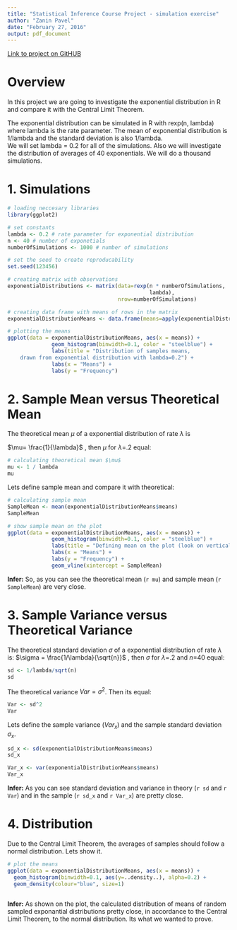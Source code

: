 ```yaml
---
title: "Statistical Inference Course Project - simulation exercise"
author: "Zanin Pavel"
date: "February 27, 2016"
output: pdf_document
---
```


[Link to project on GitHUB](https://github.com/Filareth2015/Statistical-Inference-Course-Project.git)

# Overview
In this project we are going to investigate the exponential distribution in R and compare it with the Central Limit Theorem.  

The exponential distribution can be simulated in R with rexp(n, lambda) where lambda is the rate parameter. The mean of exponential distribution is 1/lambda and the standard deviation is also 1/lambda.   
We will set lambda = 0.2 for all of the simulations. Also we will investigate the distribution of averages of 40 exponentials. We will do a thousand simulations.

# 1. Simulations

```r
# loading neccesary libraries
library(ggplot2) 

# set constants
lambda <- 0.2 # rate parameter for exponential distribution 
n <- 40 # number of exponetials
numberOfSimulations <- 1000 # number of simulations

# set the seed to create reproducability
set.seed(123456)

# creating matrix with observations
exponentialDistributions <- matrix(data=rexp(n * numberOfSimulations, 
                                             lambda), 
                                   nrow=numberOfSimulations)

# creating data frame with means of rows in the matrix
exponentialDistributionMeans <- data.frame(means=apply(exponentialDistributions, 1, mean))

# plotting the means
ggplot(data = exponentialDistributionMeans, aes(x = means)) + 
              geom_histogram(binwidth=0.1, color = "steelblue") + 
              labs(title = "Distribution of samples means,
    drawn from exponential distribution with lambda=0.2") + 
              labs(x = "Means") +
              labs(y = "Frequency")
```

# 2. Sample Mean versus Theoretical Mean  

The theoretical mean $\mu$ of a exponential distribution of rate $\lambda$ is

$\mu= \frac{1}{\lambda}$ , then $\mu$ for $\lambda$=.2 equal:

```r
# calculating theoretical mean $\mu$
mu <- 1 / lambda
mu
```

Lets define sample mean and compare it with theoretical:

```r
# calculating sample mean 
SampleMean <- mean(exponentialDistributionMeans$means)
SampleMean
```
```r
# show sample mean on the plot
ggplot(data = exponentialDistributionMeans, aes(x = means)) + 
              geom_histogram(binwidth=0.1, color = "steelblue") + 
              labs(title = "Defining mean on the plot (look on vertical line) ") + 
              labs(x = "Means") +
              labs(y = "Frequency") + 
              geom_vline(xintercept = SampleMean)

```
**Infer:** So, as you can see the theoretical mean (`r mu`) and sample mean (`r SampleMean`) are very close.

# 3. Sample Variance versus Theoretical Variance
The theoretical standard deviation $\sigma$ of a exponential distribution of rate $\lambda$ is:
$\sigma = \frac{1/\lambda}{\sqrt{n}}$ , then $\sigma$ for $\lambda$=.2 and $n$=40 equal:

```r
sd <- 1/lambda/sqrt(n)
sd
```
The theoretical variance $Var = \sigma^2$. Then its equal:   

```r
Var <- sd^2
Var
```

Lets define the sample variance ($Var_x$) and the sample standard deviation $\sigma_x$.
```r
sd_x <- sd(exponentialDistributionMeans$means)
sd_x

Var_x <- var(exponentialDistributionMeans$means)
Var_x
```

**Infer:** As you can see standard deviation and variance in theory (`r sd` and `r Var`) and in the sample (`r sd_x` and `r Var_x`) are pretty close.

# 4. Distribution

Due to the Central Limit Theorem, the averages of samples should follow a normal distribution. Lets show it.

```r
# plot the means
ggplot(data = exponentialDistributionMeans, aes(x = means)) + 
  geom_histogram(binwidth=0.1, aes(y=..density..), alpha=0.2) + 
  geom_density(colour="blue", size=1)
  
```

**Infer:** As shown on the plot, the calculated distribution of means of random sampled exponantial distributions pretty close, in accordance to the Central Limit Theorem, to the normal distribution. Its what we wanted to prove.

